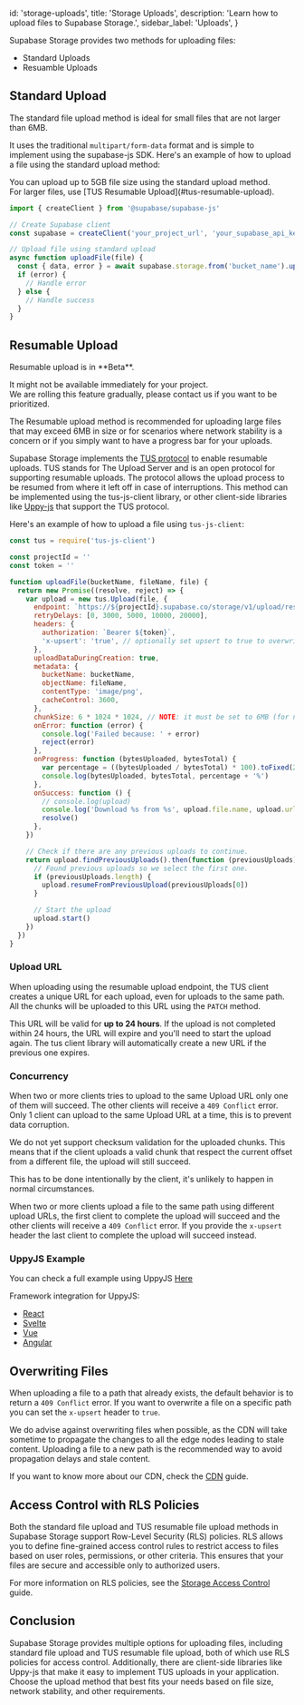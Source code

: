 
  id: 'storage-uploads',
  title: 'Storage Uploads',
  description: 'Learn how to upload files to Supabase Storage.',
  sidebar_label: 'Uploads',
}

Supabase Storage provides two methods for uploading files:

- Standard Uploads
- Resuamble Uploads

## Standard Upload

The standard file upload method is ideal for small files that are not larger than 6MB.

It uses the traditional `multipart/form-data` format and is simple to implement using the supabase-js SDK. Here's an example of how to upload a file using the standard upload method:

<Admonition type="note">
  You can upload up to 5GB file size using the standard upload method.
  <br />
  For larger files, use [TUS Resumable Upload](#tus-resumable-upload).
</Admonition>

```javascript
import { createClient } from '@supabase/supabase-js'

// Create Supabase client
const supabase = createClient('your_project_url', 'your_supabase_api_key')

// Upload file using standard upload
async function uploadFile(file) {
  const { data, error } = await supabase.storage.from('bucket_name').upload('file_path', file)
  if (error) {
    // Handle error
  } else {
    // Handle success
  }
}
```

## Resumable Upload

<Admonition type="note">
Resumable upload is in **Beta**.

It might not be available immediately for your project. <br />
We are rolling this feature gradually, please contact us if you want to be prioritized.

</Admonition>

The Resumable upload method is recommended for uploading large files that may exceed 6MB in size or for scenarios where network stability is a concern or if you simply want to have a progress bar for your uploads.

Supabase Storage implements the [TUS protocol](https://tus.io/) to enable resumable uploads. TUS stands for The Upload Server and is an open protocol for supporting resumable uploads. The protocol allows the upload process to be resumed from where it left off in case of interruptions.
This method can be implemented using the tus-js-client library, or other client-side libraries like [Uppy-js](https://uppy.io/docs/tus/) that support the TUS protocol.

Here's an example of how to upload a file using `tus-js-client`:

```javascript
const tus = require('tus-js-client')

const projectId = ''
const token = ''

function uploadFile(bucketName, fileName, file) {
  return new Promise((resolve, reject) => {
    var upload = new tus.Upload(file, {
      endpoint: `https://${projectId}.supabase.co/storage/v1/upload/resumable`,
      retryDelays: [0, 3000, 5000, 10000, 20000],
      headers: {
        authorization: `Bearer ${token}`,
        'x-upsert': 'true', // optionally set upsert to true to overwrite existing files
      },
      uploadDataDuringCreation: true,
      metadata: {
        bucketName: bucketName,
        objectName: fileName,
        contentType: 'image/png',
        cacheControl: 3600,
      },
      chunkSize: 6 * 1024 * 1024, // NOTE: it must be set to 6MB (for now) do not change it
      onError: function (error) {
        console.log('Failed because: ' + error)
        reject(error)
      },
      onProgress: function (bytesUploaded, bytesTotal) {
        var percentage = ((bytesUploaded / bytesTotal) * 100).toFixed(2)
        console.log(bytesUploaded, bytesTotal, percentage + '%')
      },
      onSuccess: function () {
        // console.log(upload)
        console.log('Download %s from %s', upload.file.name, upload.url)
        resolve()
      },
    })

    // Check if there are any previous uploads to continue.
    return upload.findPreviousUploads().then(function (previousUploads) {
      // Found previous uploads so we select the first one.
      if (previousUploads.length) {
        upload.resumeFromPreviousUpload(previousUploads[0])
      }

      // Start the upload
      upload.start()
    })
  })
}
```

### Upload URL

When uploading using the resumable upload endpoint, the TUS client creates a unique URL for each upload, even for uploads to the same path.
All the chunks will be uploaded to this URL using the `PATCH` method.

This URL will be valid for **up to 24 hours**. If the upload is not completed within 24 hours, the URL will expire and you'll need to start the upload again.
The tus client library will automatically create a new URL if the previous one expires.


### Concurrency

When two or more clients tries to upload to the same Upload URL only one of them will succeed. The other clients will receive a `409 Conflict` error.
Only 1 client can upload to the same Upload URL at a time, this is to prevent data corruption.

<Admonition type="note">
We do not yet support checksum validation for the uploaded chunks.
This means that if the client uploads a valid chunk that respect the current offset from a different file, the upload will still succeed.


This has to be done intentionally by the client, it's unlikely to happen in normal circumstances.
</Admonition>

When two or more clients upload a file to the same path using different upload URLs, the first client to complete the upload will succeed and the other clients will receive a `409 Conflict` error.
If you provide the `x-upsert` header the last client to complete the upload will succeed instead.

### UppyJS Example

You can check a full example using UppyJS [Here](https://github.com/supabase/supabase/tree/master/examples/storage/resumable-upload-uppy)

Framework integration for UppyJS:

- [React](https://uppy.io/docs/react/)
- [Svelte](https://uppy.io/docs/svelte/)
- [Vue](https://uppy.io/docs/vue/)
- [Angular](https://uppy.io/docs/angular/)


## Overwriting Files

When uploading a file to a path that already exists, the default behavior is to return a `409 Conflict` error.
If you want to overwrite a file on a specific path you can set the `x-upsert` header to `true`.

We do advise against overwriting files when possible, as the CDN will take sometime to propagate the changes to all the edge nodes leading to stale content.
Uploading a file to a new path is the recommended way to avoid propagation delays and stale content.

If you want to know more about our CDN, check the [CDN](/docs/guides/storage/cdn) guide.

## Access Control with RLS Policies

Both the standard file upload and TUS resumable file upload methods in Supabase Storage support Row-Level Security (RLS) policies. RLS allows you to define fine-grained access control rules to restrict access to files based on user roles, permissions, or other criteria. This ensures that your files are secure and accessible only to authorized users.

For more information on RLS policies, see the [Storage Access Control](/docs/guides/storage/access-control) guide.

## Conclusion

Supabase Storage provides multiple options for uploading files, including standard file upload and TUS resumable file upload, both of which use RLS policies for access control.
Additionally, there are client-side libraries like Uppy-js that make it easy to implement TUS uploads in your application. Choose the upload method that best fits your needs based on file size, network stability, and other requirements.


